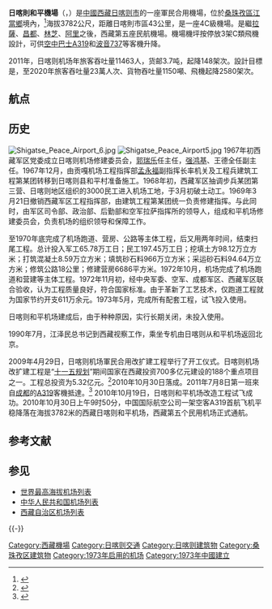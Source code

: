 {{Infobox Airport | 
  airport_name =日喀則和平機場|
  nativename = གཞིས་ཀ་རྩེ་ཞི་བདེ་གནམ་གྲུ་ཐང།|
  photo =Shigatse Peace Airport.jpg|300px|
  type = 軍民兩用 |
  run by = |
  opened =|
  pushpin_map = China Tibet|
  city = [[日喀則市|日喀則市]] |
  distance_to_city=  |
  elevation = 3,782公尺|
  coordinates={{coord|29|21|5.96|N|89|18|24.59|E|region:CN_type:airport}}|
  IATA = RKZ|
  ICAO = ZURK<ref>[http://www51.honeywell.com/aero/common/documents/egpws-documents/Database-documents/TDB_content_forecast.pdf] {{Wayback|url=http://www51.honeywell.com/aero/common/documents/egpws-documents/Database-documents/TDB_content_forecast.pdf |date=20160304113147 }}PDF</ref> |
  runway1_heading = 09/27 |
  runway1_feet =  16,404 |
  runway1_meter = 5,000 |
  runway1_surface = 混凝土 |
}}
'''日喀則和平機場'''（{{bo|z=གཞིས་ཀ་རྩེ་ཞི་བདེ་གནམ་གྲུ་ཐང།|w=gzhis ka rtse zhi bde gnam gru thang}}，{{airport codes|RKZ|ZURK}}）是[[中國|中國]][[西藏|西藏]][[日喀则市|日喀则市]]的一座軍民合用機場，位於[[桑珠孜區|桑珠孜區]][[江當鄉|江當鄉]]境內，<ref name="trial">{{cite news
|publisher=[[新華社|新華社]]
|date=2010年10月30日
|title=西藏第五個民用機場日喀則機場正式通航
|url=http://news.xinhuanet.com/fortune/2010-10/30/c_12718989.htm
|accessdate=2011年12月2日
|archive-date=2016年3月4日
|archive-url=https://web.archive.org/web/20160304193331/http://news.xinhuanet.com/fortune/2010-10/30/c_12718989.htm
|dead-url=no
}}</ref>海拔3782公尺，距離日喀則市區43公里，是一座4C級機場。是繼[[拉萨贡嘎机场|拉薩]]、[[昌都邦達機場|昌都]]、[[林芝米林机场|林芝]]、[[阿里昆莎机场|阿里]]之後，西藏第五座民航機場。機場機坪按停放3架C類飛機設計，可供[[空中巴士A319|空中巴士A319]]和[[波音737|波音737]]等客機升降。

2011年，日喀则机场年旅客吞吐量11463人，货邮3.7吨，起降148架次。設計目標是，至2020年旅客吞吐量23萬人次、貨物吞吐量1150噸、飛機起降2580架次。

==航点==
{{Airport-dest-list
| {{flagicon|PRC}} [[西藏航空|西藏航空]]（TV）| [[成都雙流國際機場|成都]]
| {{flagicon|PRC}} [[中国东方航空|中国东方航空]]（MU）| [[西安咸阳國際機場|西安]]、[[上海虹桥国际机场|上海/虹桥]]（经[[西安咸阳國際機場|西安]]）
}}

==历史==
[[File:Shigatse_Peace_Airport_6.jpg|thumb]]
[[File:Shigatse_Peace_Airport5.jpg|thumb]]
1967年初西藏军区党委成立日喀则机场修建委员会，[[郭瑞乐|郭瑞乐]]任主任，[[强鸿基|强鸿基]]、王德全任副主任。1967年12月，由贡嘎机场工程指挥部[[孟永福|孟永福]]副指挥长率机关及工程兵建筑工程第某团转移到日喀则县和平村准备施工。1968年初，西藏军区抽调步兵某团第三营、日喀则地区组织的3000民工进入机场工地，于3月初破土动工。1969年3月21日撤销西藏军区工程指挥部，由建筑工程第某团统一负责修建指挥。与此同时，由军区司令部、政治部、后勤部和空军拉萨指挥所的领导人，组成和平机场修建委员会，负责机场的组织领导和保障工作。 

至1970年底完成了机场跑道、营房、公路等主体工程，后又用两年时间，结束扫尾工程。总计投入军工65.78万工日；民工197.45万工日；挖填土方98.12万立方米；打筑混凝土8.59万立方米；填筑砂石料966万立方米；采运砂石料94.64万立方米；修筑公路18公里；修建营房6686平方米。1972年10月，机场完成了机场跑道和营建等主体工程。1972年11月初，经中央军委、空军、成都军区、西藏军区联合验收，认为工程质量良好，符合国家标准。由于革新了工艺技术，仅跑道工程就为国家节约开支611万余元。1973年5月，完成所有配套工程，试飞投入使用。

日喀则和平机场建成后，由于种种原因，实行长期关闭，未投入使用。

1990年7月，江泽民总书记到西藏视察工作，乘坐专机由日喀则从和平机场返回北京。 

2009年4月29日，日喀则机场軍民合用改扩建工程举行了开工仪式。日喀则机场改扩建工程是“[[十一五规划|十一五规划]]”期间国家在西藏投资700多亿元建设的188个重点项目之一。工程总投资为5.32亿元。<ref name="start">{{cite news
|publisher=[[新華社|新華社]]
|date=2010年4月12日
|title=西藏日喀则机场军民合用改造工程顺利 10月通航
|url=http://www.gov.cn/jrzg/2010-04/12/content_1578795.htm
|accessdate=2010年11月1日
|archive-date=2020年3月14日
|archive-url=https://web.archive.org/web/20200314121422/http://www.gov.cn/jrzg/2010-04/12/content_1578795.htm
|dead-url=no
}}</ref>2010年10月30日落成。2011年7月8日第一班來自[[成都|成都]]的[[A319|A319]]客機抵達。<ref name="first">{{cite news
|publisher=[[中新社|中新社]]
|date=2011年7月8日
|title=成都至西藏日喀则航线顺利首航
|url=http://www.chinanews.com/tp/2011/07-08/3168543_2.shtml
|accessdate=2011年7月8日
|archive-date=2020年3月14日
|archive-url=https://web.archive.org/web/20200314121425/http://www.chinanews.com/tp/2011/07-08/3168543_2.shtml
|dead-url=no
}}</ref>
2010年10月19日，日喀则和平机场改造工程试飞成功。2010年10月30日上午9时50分，中国国际航空公司一架空客A319首航飞机平稳降落在海拔3782米的西藏日喀则和平机场，西藏第五个民用机场正式通航。

==参考文献==
{{Commons+cat|Category:Shigatse Peace Airport}}
{{reflist}}

== 参见 ==
{{Portal box|中华人民共和国|藏区|航空}}
* [[世界最高海拔机场列表|世界最高海拔机场列表]]
* [[中华人民共和国机场列表|中华人民共和国机场列表]]
*[[西藏自治区机场列表|西藏自治区机场列表]]

{{-}}
{{Airports in Tibet}}
{{中华人民共和国机场}}
{{人民解放军机场}}
{{藏区}}

[[Category:西藏機場|Category:西藏機場]]
[[Category:日喀则交通|Category:日喀则交通]]
[[Category:日喀则建筑物|Category:日喀则建筑物]]
[[Category:桑珠孜区建筑物|Category:桑珠孜区建筑物]]
[[Category:1973年启用的机场|Category:1973年启用的机场]]
[[Category:1973年中國建立|Category:1973年中國建立]]